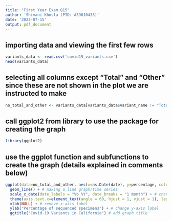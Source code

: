 ```yaml
---
title: "First Year Exam Q15"
author: 'Shivani Khosla (PID: A59010433)'
date: '2022-07-15'
output: pdf_document
---
```


## importing data and viewing the first few rows
```r
variants_data <- read.csv('covid19_variants.csv')
head(variants_data)
```
## selecting all columns except "Total" and "Other" since these are not shown in the plot we are instructed to make
```r
no_total_and_other <- variants_data[variants_data$variant_name != "Total" & variants_data$variant_name != "Other",]
```


## call ggplot2 from library to use the package for creating the graph
```r
library(ggplot2)
```

## use the ggplot function and subfunctions to create the graph (details explained in comments below)
```r
ggplot(data=no_total_and_other, aes(x=as.Date(date), y=percentage, color=variant_name)) + # tell ggplot what data to us; also specify date is on the x-axis (converted from character to date format) and percentage is on  y-axis; color/group by variant
  geom_line() + # making a line graph/time series
  scale_x_date(date_labels = "%b %Y", date_breaks = "1 month") + # change date format to month/Year (e.g. Mar 2022)
  theme(axis.text.x=element_text(angle = 60, hjust = 1, vjust = 1), legend.title = element_blank()) + # set x-axis tick labels (dates) at an angle and re-position for easier reading; also remove title from variant legend
  xlab(NULL) + # remove x-axis label
  ylab("Percentage of sequenced specimens") + # change y-axis label
  ggtitle("Covid-19 Variants in California") # add graph title
```

